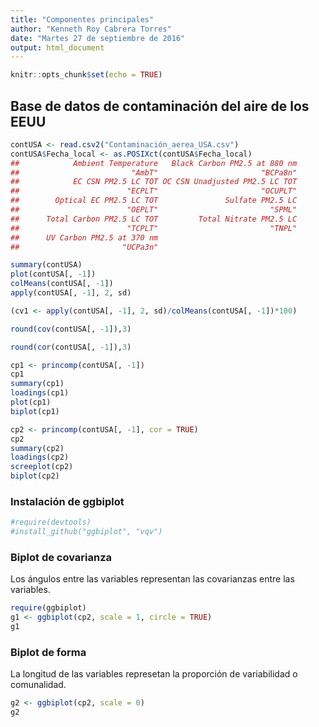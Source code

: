 ```yaml
---
title: "Componentes principales"
author: "Kenneth Roy Cabrera Torres"
date: "Martes 27 de septiembre de 2016"
output: html_document
---
```


```r
knitr::opts_chunk$set(echo = TRUE)
```

## Base de datos de contaminación del aire de los EEUU

```r
contUSA <- read.csv2("Contaminación_aerea_USA.csv")
contUSA$Fecha_local <- as.POSIXct(contUSA$Fecha_local)
##            Ambient Temperature   Black Carbon PM2.5 at 880 nm 
##                         "AmbT"                       "BCPa8n" 
##            EC CSN PM2.5 LC TOT OC CSN Unadjusted PM2.5 LC TOT 
##                        "ECPLT"                       "OCUPLT" 
##        Optical EC PM2.5 LC TOT               Sulfate PM2.5 LC 
##                        "OEPLT"                         "SPML" 
##      Total Carbon PM2.5 LC TOT         Total Nitrate PM2.5 LC 
##                        "TCPLT"                         "TNPL" 
##      UV Carbon PM2.5 at 370 nm 
##                       "UCPa3n"

summary(contUSA)
plot(contUSA[, -1])
colMeans(contUSA[, -1])
apply(contUSA[, -1], 2, sd)

(cv1 <- apply(contUSA[, -1], 2, sd)/colMeans(contUSA[, -1])*100)
```

```r
round(cov(contUSA[, -1]),3)

round(cor(contUSA[, -1]),3)
```

```r
cp1 <- princomp(contUSA[, -1])
cp1
summary(cp1)
loadings(cp1)
plot(cp1)
biplot(cp1)
```


```r
cp2 <- princomp(contUSA[, -1], cor = TRUE)
cp2
summary(cp2)
loadings(cp2)
screeplot(cp2)
biplot(cp2)
```


### Instalación de ggbiplot

```r
#require(devtools)
#install_github("ggbiplot", "vqv")
```

### Biplot de covarianza

Los ángulos entre las variables representan las covarianzas entre las variables.

```r
require(ggbiplot)
g1 <- ggbiplot(cp2, scale = 1, circle = TRUE)
g1
```

### Biplot de forma

La longitud de las variables represetan la proporción de
variabilidad o comunalidad.

```r
g2 <- ggbiplot(cp2, scale = 0)
g2
```




